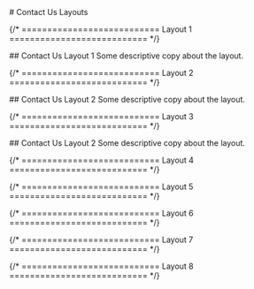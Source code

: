 
<main className="page-main">

<div className="page-title">
# Contact Us Layouts
</div>

{/* =========================== Layout 1 =========================== */}

<div className="intro-wrap">
## Contact Us Layout 1
Some descriptive copy about the layout.
</div>

<ContactOne/>

{/* =========================== Layout 2 =========================== */}

<div className="intro-wrap">
## Contact Us Layout 2
Some descriptive copy about the layout.
</div>

 <ContactTwo />

{/* =========================== Layout 3 =========================== */}

<div className="intro-wrap">
## Contact Us Layout 2
Some descriptive copy about the layout.
</div>

 <ContactThree />

{/* =========================== Layout 4 =========================== */}

{/* =========================== Layout 5 =========================== */}

{/* =========================== Layout 6 =========================== */}

{/* =========================== Layout 7 =========================== */}

{/* =========================== Layout 8 =========================== */}

</main>
